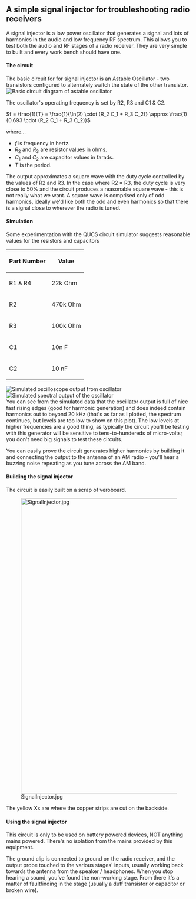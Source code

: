 == A simple signal injector for troubleshooting radio receivers ==

A signal injector is a low power oscillator that generates a signal and lots of harmonics in the audio and low frequency RF spectrum. This allows you to test both the audio and RF stages of a radio receiver. They are very simple to built and every work bench should have one.

==== The circuit ====

The basic circuit for for signal injector is an Astable Oscillator -  two transistors configured to alternately switch the state of the other transistor.
[[File:Astable.png|frame|center|Basic circuit diagram of astable oscillator]]

The oscillator's operating frequency is set by R2, R3 and C1 & C2. 

<math>f = \frac{1}{T}

= \frac{1}{\ln(2) \cdot (R_2 C_1 + R_3 C_2)}

\approx \frac{1}{0.693 \cdot (R_2 C_1 + R_3 C_2)}</math>

where...
* ''f'' is frequency in hertz.
* ''R''<sub>2</sub> and ''R''<sub>3</sub> are resistor values in ohms.
* ''C''<sub>1</sub> and ''C''<sub>2</sub> are capacitor values in farads.
* ''T'' is the period.

The output approximates a square wave with the duty cycle controlled by the values of R2 and R3. In the case where R2 = R3, the duty cycle is very close to 50% and the circuit produces a reasonable square wave - this is not really what we want. A square wave is comprised only of odd harmonics, ideally we'd like both the odd and even harmonics so that there is a signal close to wherever the radio is tuned.

==== Simulation ====
Some experimentation with the QUCS circuit simulator suggests reasonable values for the resistors and capacitors
{| class="wikitable"
|-
! Part Number !! Value
|-
| R1 & R4 || 22k Ohm
|-
| R2 || 470k Ohm
|-
| R3 || 100k Ohm
|-
| C1 || 10n F
|-
| C2 || 10 nF
|}
[[File:Timedomain.png|frame|Simulated oscilloscope output from oscillator]]
[[File:Frequency_Domain.png|frame|Simulated spectral output of the oscillator]]
<br clear=all>
You can see from the simulated data that the oscillator output is full of nice fast rising edges (good for harmonic generation) and does indeed contain harmonics out to beyond 20 kHz (that's as far as I plotted, the spectrum continues, but levels are too low to show on this plot). The low levels at higher frequencies are a good thing, as typically the circuit you'll be testing with this generator will be sensitive to tens-to-hundereds of micro-volts; you don't need big signals to test these circuits.

You can easily prove the circuit generates higher harmonics by building it and connecting the output to the antenna of an AM radio - you'll hear a buzzing noise repeating as you tune across the AM band.
==== Building the signal injector ====

The circuit is easily built on a scrap of veroboard.

[[File:SignalInjector.jpg|800px]]

The yellow Xs are where the copper strips are cut on the backside.

==== Using the signal injector ====

This circuit is only to be used on battery powered devices, NOT anything mains powered. There's no isolation from the mains provided by this equipment.

The ground clip is connected to ground on the radio receiver, and the output probe touched to the various stages' inputs, usually working back towards the antenna from the speaker / headphones. When you stop hearing a sound, you've found the non-working stage. From there it's a matter of faultfinding in the stage (usually a duff transistor or capacitor or broken wire).